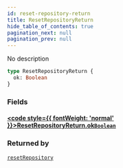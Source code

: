 ```yaml
---
id: reset-repository-return
title: ResetRepositoryReturn
hide_table_of_contents: true
pagination_next: null
pagination_prev: null
---
```








No description

```graphql
type ResetRepositoryReturn {
  ok: Boolean
}
```


### Fields

#### [<code style={{ fontWeight: 'normal' }}>ResetRepositoryReturn.<b>ok</b></code>](#)<Bullet />[`Boolean`](/docs/schemas/arkitekt/scalars/boolean) <Badge class="secondary" text="scalar"/>
> 
> 



### Returned by

[`resetRepository`](/docs/schemas/arkitekt/mutations/reset-repository)  <Badge class="secondary" text="mutation"/>



